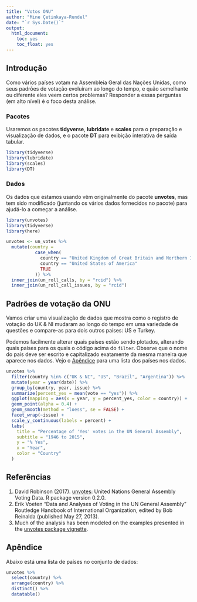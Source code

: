 ```yaml
---
title: "Votos ONU"
author: "Mine Çetinkaya-Rundel"
date: "`r Sys.Date()`"
output: 
  html_document: 
    toc: yes
    toc_float: yes
---
```


## Introdução

Como vários países votam na Assembleia Geral das Nações Unidas, como
seus padrões de votação evoluíram ao longo do tempo, e quão semelhante ou diferente
eles veem certos problemas? Responder a essas perguntas (em alto nível) é o
foco desta análise.

### Pacotes

Usaremos os pacotes __tidyverse__, __lubridate__ e __scales__ para o
preparação e visualização de dados, e o pacote __DT__ para exibição interativa
de saída tabular.

```r
library(tidyverse)
library(lubridate)
library(scales)
library(DT)
```

### Dados

Os dados que estamos usando vêm originalmente do pacote **unvotes**, mas tem sido
modificado (juntando os vários dados fornecidos no pacote) para
ajudá-lo a começar a análise.

```r
library(unvotes)
library(tidyverse)
library(here)

unvotes <- un_votes %>%
  mutate(country =
           case_when(
             country == "United Kingdom of Great Britain and Northern Ireland" ~ "UK & NI",
             country == "United States of America"                             ~ "US",
             TRUE                                                              ~ country
           )) %>%
  inner_join(un_roll_calls, by = "rcid") %>%
  inner_join(un_roll_call_issues, by = "rcid")
```


## Padrões de votação da ONU {#voting}

Vamos criar uma visualização de dados que mostra como o registro de votação do
UK & NI mudaram ao longo do tempo em uma variedade de questões e compare-as
para dois outros países: US e Turkey.

Podemos facilmente alterar quais países estão sendo plotados, alterando quais
países para os quais o código acima do `filter`. Observe que o nome do país deve ser
escrito e capitalizado exatamente da mesma maneira que aparece nos dados. Vejo
o [Apêndice](# apêndice) para uma lista dos países nos dados.


```r
unvotes %>%
  filter(country %in% c("UK & NI", "US", "Brazil", "Argentina")) %>%
  mutate(year = year(date)) %>%
  group_by(country, year, issue) %>%
  summarize(percent_yes = mean(vote == "yes")) %>%
  ggplot(mapping = aes(x = year, y = percent_yes, color = country)) +
  geom_point(alpha = 0.4) +
  geom_smooth(method = "loess", se = FALSE) +
  facet_wrap(~issue) +
  scale_y_continuous(labels = percent) +
  labs(
    title = "Percentage of 'Yes' votes in the UN General Assembly",
    subtitle = "1946 to 2015",
    y = "% Yes",
    x = "Year",
    color = "Country"
  )
```


## Referências {#references}

1. David Robinson (2017). [unvotes](https://CRAN.R-project.org/package=unvotes): 
   United Nations General Assembly Voting Data. R package version 0.2.0.
1. Erik Voeten "Data and Analyses of Voting in the UN General Assembly" 
   Routledge Handbook of International Organization, edited by Bob Reinalda 
   (published May 27, 2013).
1. Much of the analysis has been modeled on the examples presented in the 
   [unvotes package vignette](https://cran.r-project.org/web/packages/unvotes/vignettes/unvotes.html).


## Apêndice {#appendix}

Abaixo está uma lista de países no conjunto de dados:

```r
unvotes %>% 
  select(country) %>%
  arrange(country) %>% 
  distinct() %>%
  datatable()
```
